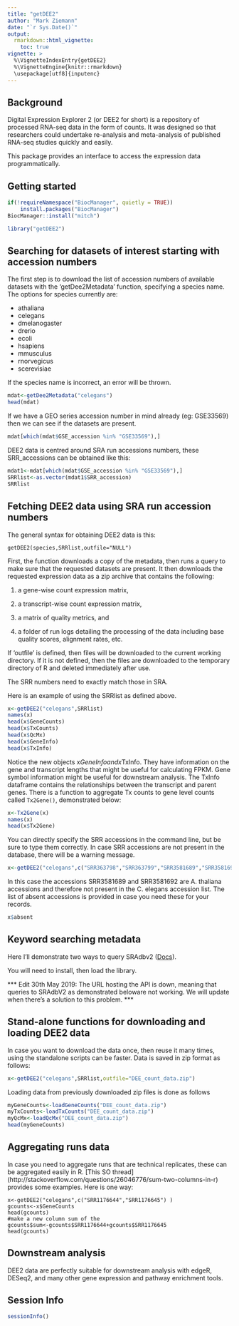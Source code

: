 ```yaml
---
title: "getDEE2"
author: "Mark Ziemann"
date: "`r Sys.Date()`"
output: 
  rmarkdown::html_vignette:
    toc: true
vignette: >
  %\VignetteIndexEntry{getDEE2}
  %\VignetteEngine{knitr::rmarkdown}
  \usepackage[utf8]{inputenc}
---
```


## Background

Digital Expression Explorer 2 (or DEE2 for short) is a repository of processed
RNA-seq data in the form of counts. It was designed so that researchers could
undertake re-analysis and meta-analysis of published RNA-seq studies quickly 
and easily.

This package provides an interface to access the expression data
programmatically. 

## Getting started

```r
if(!requireNamespace("BiocManager", quietly = TRUE))
    install.packages("BiocManager")
BiocManager::install("mitch")
```

```r
library("getDEE2")
```

## Searching for datasets of interest starting with accession numbers

The first step is to download the list of accession numbers of available
datasets with the 'getDee2Metadata' function, specifying a species name. The
options for species currently are:

* athaliana
* celegans
* dmelanogaster
* drerio
* ecoli
* hsapiens
* mmusculus
* rnorvegicus
* scerevisiae

If the species name is incorrect, an error will be thrown.


```r
mdat<-getDee2Metadata("celegans")
head(mdat)
```
If we have a GEO series accession number in mind already (eg: GSE33569)
then we can see if the datasets are present.

```r
mdat[which(mdat$GSE_accession %in% "GSE33569"),]
```

DEE2 data is centred around SRA run accessions numbers, these SRR_accessions
can be obtained like this:

```r
mdat1<-mdat[which(mdat$GSE_accession %in% "GSE33569"),]
SRRlist<-as.vector(mdat1$SRR_accession)
SRRlist
```

## Fetching DEE2 data using SRA run accession numbers

The general syntax for obtaining DEE2 data is this:

`getDEE2(species,SRRlist,outfile="NULL")`

First, the function downloads a copy of the metadata, then runs a query to make
sure that the requested datasets are present. It then downloads the requested
expression data as a zip archive that contains the following:

1. a gene-wise count expression matrix, 

2. a transcript-wise count expression matrix,

3. a matrix of quality metrics, and

4. a folder of run logs detailing the processing of the data including base
quality scores, alignment rates, etc.

If 'outfile' is defined, then files will be downloaded to the current working
directory. If it is not defined, then the files are downloaded to the temporary
directory of R and deleted immediately after use.

The SRR numbers need to exactly match those in SRA.

Here is an example of using the SRRlist as defined above. 

```r
x<-getDEE2("celegans",SRRlist)
names(x)
head(x$GeneCounts)
head(x$TxCounts)
head(x$QcMx)
head(x$GeneInfo)
head(x$TxInfo)
```

Notice the new objects x$GeneInfo and x$TxInfo. They have information on the
gene and transcript lengths that might be useful for calculating FPKM. Gene
symbol information might be useful for downstream analysis. The TxInfo
dataframe contains the relationships between the transcript and parent genes.
There is a function to aggregate Tx counts to gene level counts called
`Tx2Gene()`, demonstrated below:

```r
x<-Tx2Gene(x)
names(x)
head(x$Tx2Gene)
```

You can directly specify the SRR accessions in the command line, but be sure to
type them correctly. In case SRR accessions are not present in the database,
there will be a warning message.

```r
x<-getDEE2("celegans",c("SRR363798","SRR363799","SRR3581689","SRR3581692"))
```

In this case the accessions SRR3581689 and SRR3581692 are A. thaliana
accessions and therefore not present in the C. elegans accession list. The list
of absent accessions is provided in case you need these for your records.

```r
x$absent
```

## Keyword searching metadata

Here I'll demonstrate two ways to query SRAdbv2 
([Docs](https://seandavi.github.io/SRAdbV2/articles/SRAdbv2.html)).

You will need to install, then load the library.

*** Edit 30th May 2019: The URL hosting the API is down, meaning that queries to
SRAdbV2 as demonstrated beloware not working. We will update when there's a
solution to this problem. ***


## Stand-alone functions for downloading and loading DEE2 data

In case you want to download the data once, then reuse it many times, using the
standalone scripts can be faster. Data is saved in zip format as follows:

```r
x<-getDEE2("celegans",SRRlist,outfile="DEE_count_data.zip")
```

Loading data from previously downloaded zip files is done as follows
```r
myGeneCounts<-loadGeneCounts("DEE_count_data.zip")
myTxCounts<-loadTxCounts("DEE_count_data.zip")
myQcMx<-loadQcMx("DEE_count_data.zip")
head(myGeneCounts)
```

## Aggregating runs data

In case you need to aggregate runs that are technical replicates, these can be
aggregated easily in R.
[This SO thread]
(http://stackoverflow.com/questions/26046776/sum-two-columns-in-r)
provides some examples. Here is one way:

```
x<-getDEE2("celegans",c("SRR1176644","SRR1176645") )
gcounts<-x$GeneCounts
head(gcounts)
#make a new column sum of the 
gcounts$sum<-gcounts$SRR1176644+gcounts$SRR1176645
head(gcounts)
```
## Downstream analysis

DEE2 data are perfectly suitable for downstream analysis with edgeR, DESeq2,
and many other gene expression and pathway enrichment tools.

## Session Info
```r
sessionInfo()
```
